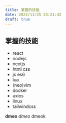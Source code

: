 ```yaml
---
title: 掌握的技能
date: 2023/11/25 23:21:42
draft: true
---
```


## 掌握的技能

* react
* nodejs
* nextjs
* html css
* js es6
* <s>lua</s>
* (neo)vim
* docker
* axios
* linux
* tailwindcss

**dmeo**
_dmeo_ dmeok